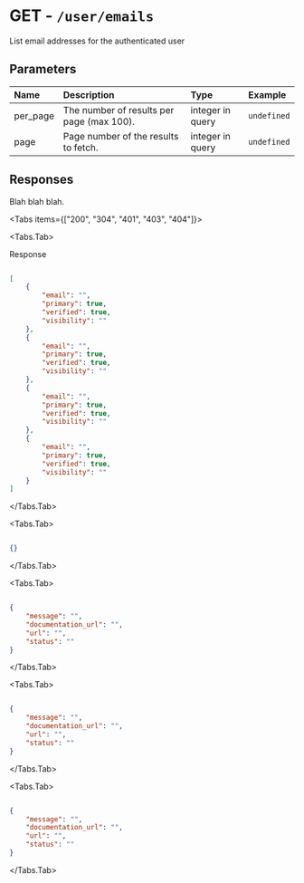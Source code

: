 
# GET - `/user/emails`

List email addresses for the authenticated user

## Parameters

| Name | Description | Type | Example |
| :---- | :---- | :---- | :---- |
| per_page  | The number of results per page (max 100). | integer in query | `undefined` |
| page  | Page number of the results to fetch. | integer in query | `undefined` |

## Responses

Blah blah blah.

<Tabs items={["200", "304", "401", "403", "404"]}>

<Tabs.Tab>

Response

```json

[
    {
        "email": "",
        "primary": true,
        "verified": true,
        "visibility": ""
    },
    {
        "email": "",
        "primary": true,
        "verified": true,
        "visibility": ""
    },
    {
        "email": "",
        "primary": true,
        "verified": true,
        "visibility": ""
    },
    {
        "email": "",
        "primary": true,
        "verified": true,
        "visibility": ""
    }
]

```

</Tabs.Tab>

<Tabs.Tab>



```json

{}

```

</Tabs.Tab>

<Tabs.Tab>



```json

{
    "message": "",
    "documentation_url": "",
    "url": "",
    "status": ""
}

```

</Tabs.Tab>

<Tabs.Tab>



```json

{
    "message": "",
    "documentation_url": "",
    "url": "",
    "status": ""
}

```

</Tabs.Tab>

<Tabs.Tab>



```json

{
    "message": "",
    "documentation_url": "",
    "url": "",
    "status": ""
}

```

</Tabs.Tab>

</Tabs>